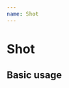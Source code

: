 ```yaml
---
name: Shot
---
```



# Shot

<Preview>
  <Shot
    src="https://cdn.dribbble.com/users/666045/screenshots/3611646/artboard_3_1x.png"
    stats={{ views: 64, comments: 4, likes: 20 }}
    user={{
      name: "Guille Mesyngier",
      url: "https://dribbble.com/gmesyngier",
      label: "pro",
      src:
        "https://cdn.dribbble.com/users/927565/avatars/small/871881bb1267479631c106f2985c93b9.jpg?1469997181"
    }}
  />
</Preview>

<PropsTable of={Shot} />

## Basic usage

<Playground>
  <Shot
    src="https://cdn.dribbble.com/users/666045/screenshots/3611646/artboard_3_1x.png"
    stats={{ views: 64, comments: 4, likes: 20 }}
    user={{
      name: "Guille Mesyngier",
      url: "https://dribbble.com/gmesyngier",
      label: "pro",
      src:
        "https://cdn.dribbble.com/users/927565/avatars/small/871881bb1267479631c106f2985c93b9.jpg?1469997181"
    }}
  />
</Playground>
